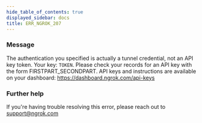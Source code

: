 ```yaml
---
hide_table_of_contents: true
displayed_sidebar: docs
title: ERR_NGROK_207
---
```




### Message

The authentication you specified is actually a tunnel credential, not an API key token. Your key: `TOKEN`. Please check your records for an API key with the form FIRSTPART_SECONDPART. API keys and instructions are available on your dashboard: https://dashboard.ngrok.com/api-keys

<ErrorDetails error="err_ngrok_207" />

### Further help

If you're having trouble resolving this error, please reach out to [support@ngrok.com](mailto:support@ngrok.com?subject=Help%20with%20ERR_NGROK_207)
